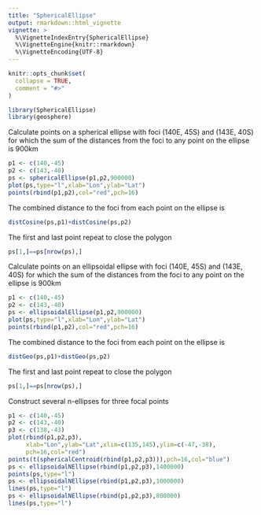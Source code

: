 ```yaml
---
title: "SphericalEllipse"
output: rmarkdown::html_vignette
vignette: >
  %\VignetteIndexEntry{SphericalEllipse}
  %\VignetteEngine{knitr::rmarkdown}
  %\VignetteEncoding{UTF-8}
---
```


```r
knitr::opts_chunk$set(
  collapse = TRUE,
  comment = "#>"
)
```

```r
library(SphericalEllipse)
library(geosphere)
```

Calculate points on a spherical ellipse with foci (140E, 45S) and (143E, 40S) for which the sum of 
the distances from the foci to any point on the ellipse is 900km 
```r
p1 <- c(140,-45)
p2 <- c(143,-40)
ps <- sphericalEllipse(p1,p2,900000)
plot(ps,type="l",xlab="Lon",ylab="Lat")
points(rbind(p1,p2),col="red",pch=16)
```

The combined distance to the foci from each point on the ellipse is
```r
distCosine(ps,p1)+distCosine(ps,p2)
```

The first and last point repeat to close the polygon
```r
ps[1,]==ps[nrow(ps),]
```


Calculate points on an ellipsoidal ellipse with foci (140E, 45S) and (143E, 40S) for which the sum of 
the distances from the foci to any point on the ellipse is 900km 
```r
p1 <- c(140,-45)
p2 <- c(143,-40)
ps <- ellipsoidalEllipse(p1,p2,900000)
plot(ps,type="l",xlab="Lon",ylab="Lat")
points(rbind(p1,p2),col="red",pch=16)
```

The combined distance to the foci from each point on the ellipse is
```r
distGeo(ps,p1)+distGeo(ps,p2)
```

The first and last point repeat to close the polygon
```r
ps[1,]==ps[nrow(ps),]
```



Construct several n-ellipses for three focal points
```r
p1 <- c(140,-45)
p2 <- c(143,-40)
p3 <- c(138,-43)
plot(rbind(p1,p2,p3),
     xlab="Lon",ylab="Lat",xlim=c(135,145),ylim=c(-47,-38),
     pch=16,col="red")
points(t(sphericalCentroid(rbind(p1,p2,p3))),pch=16,col="blue")
ps <- ellipsoidalNEllipse(rbind(p1,p2,p3),1400000)
points(ps,type="l")
ps <- ellipsoidalNEllipse(rbind(p1,p2,p3),1000000)
lines(ps,type="l")
ps <- ellipsoidalNEllipse(rbind(p1,p2,p3),800000)
lines(ps,type="l")
```

